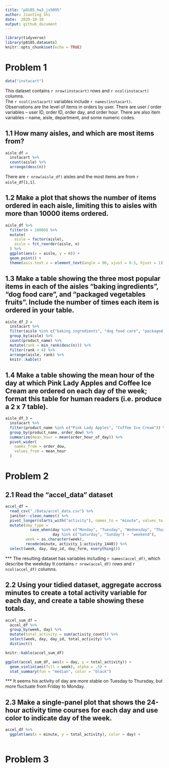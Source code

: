 ```yaml
---
title: "p8105_hw3_js5095"
author: Jianting Shi
date:  2020-10-10
output: github_document
---
```


```r
library(tidyverse)
library(p8105.datasets)
knitr::opts_chunk$set(echo = TRUE)
```

# Problem 1

```r
data("instacart")
```

This dataset contains `r nrow(instacart)` rows and `r ncol(instacart)` columns.\
The `r ncol(instacart)` variables include `r names(instacart)`.\
Observations are the level of items in orders by user. There are user / order variables -- user ID, order ID, order day, and order hour. There are also item variables -- name, aisle, department, and some numeric codes. 

## 1.1 How many aisles, and which are most items from?

```r
aisle_df = 
  instacart %>% 
  count(aisle) %>% 
  arrange(desc(n))
```

There are `r nrow(aisle_df)` aisles and the most items are from `r aisle_df[1,1]`.

## 1.2 Make a plot that shows the number of items ordered in each aisle, limiting this to aisles with more than 10000 items ordered.

```r
aisle_df %>% 
  filter(n > 10000) %>% 
  mutate(
    aisle = factor(aisle),
    aisle = fct_reorder(aisle, n)
  ) %>% 
  ggplot(aes(x = aisle, y = n)) +
  geom_point() + 
  theme(axis.text.x = element_text(angle = 90, vjust = 0.5, hjust = 1))
```

## 1.3 Make a table showing the three most popular items in each of the aisles “baking ingredients”, “dog food care”, and “packaged vegetables fruits”. Include the number of times each item is ordered in your table.

```r
aisle_df_2 = 
  instacart %>% 
  filter(aisle %in% c("baking ingredients", "dog food care", "packaged vegetables fruits")) %>%
  group_by(aisle) %>% 
  count(product_name) %>% 
  mutate(rank = min_rank(desc(n))) %>% 
  filter(rank < 4) %>% 
  arrange(aisle, rank) %>% 
  knitr::kable()
```

## 1.4 Make a table showing the mean hour of the day at which Pink Lady Apples and Coffee Ice Cream are ordered on each day of the week; format this table for human readers (i.e. produce a 2 x 7 table).

```r
aisle_df_3 =
  instacart %>% 
  filter(product_name %in% c("Pink Lady Apples", "Coffee Ice Cream")) %>%
  group_by(product_name, order_dow) %>% 
  summarize(mean_hour = mean(order_hour_of_day)) %>%
  pivot_wider(
    names_from = order_dow,
    values_from = mean_hour
  )
```


# Problem 2

## 2.1 Read the "accel_data" dataset

```r
accel_df = 
  read_csv("./Data/accel_data.csv") %>%
  janitor::clean_names() %>% 
  pivot_longer(starts_with("activity"), names_to = "minute", values_to = "activity_count") %>% 
  mutate(day_type = 
           case_when(day %in% c("Monday", "Tuesday", "Wednesday", "Thursday", "Friday") ~ "weekday",
                     day %in% c("Saturday", "Sunday") ~ "weekend"),
         week = as.character(week),
         recode(minute, activity_1:activity_1440)) %>%
  select(week, day, day_id, day_form, everything())
```

*** The resulting dataset has variables including `r names(accel_df)`, which describe the weekday
It contains `r nrow(accel_df)` rows and `r ncol(accel_df)` columns. \

## 2.2 Using your tidied dataset, aggregate accross minutes to create a total activity variable for each day, and create a table showing these totals.

```r
accel_sum_df = 
  accel_df %>% 
  group_by(week, day) %>% 
  mutate(total_activity = sum(activity_count)) %>%
  select(week, day, day_id, total_activity) %>% 
  distinct() 

knitr::kable(accel_sum_df)

ggplot(accel_sum_df, aes(x = day, y = total_activity)) + 
  geom_violin(aes(fill = week), alpha = .5) + 
  stat_summary(fun = "median", color = "black")
```


*** It seems his activity of day are more stable on Tuesday to Thursday, but more fluctuate from Friday to Monday.

## 2.3 Make a single-panel plot that shows the 24-hour activity time courses for each day and use color to indicate day of the week.

```r
accel_df %>% 
  ggplot(aes(x = minute, y = total_activity), color = day) +
  
```

# Problem 3

